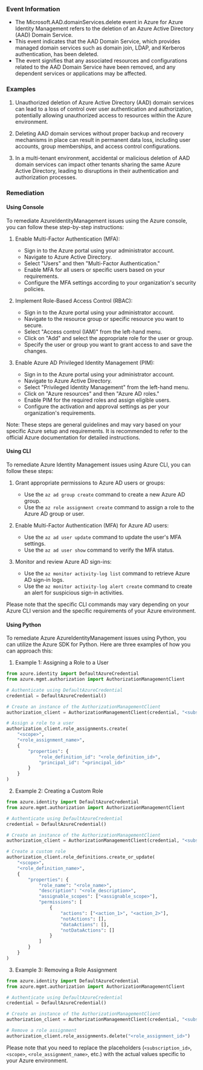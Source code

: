 
### Event Information

- The Microsoft.AAD.domainServices.delete event in Azure for Azure Identity Management refers to the deletion of an Azure Active Directory (AAD) Domain Service.
- This event indicates that the AAD Domain Service, which provides managed domain services such as domain join, LDAP, and Kerberos authentication, has been deleted.
- The event signifies that any associated resources and configurations related to the AAD Domain Service have been removed, and any dependent services or applications may be affected.


### Examples

1. Unauthorized deletion of Azure Active Directory (AAD) domain services can lead to a loss of control over user authentication and authorization, potentially allowing unauthorized access to resources within the Azure environment.

2. Deleting AAD domain services without proper backup and recovery mechanisms in place can result in permanent data loss, including user accounts, group memberships, and access control configurations.

3. In a multi-tenant environment, accidental or malicious deletion of AAD domain services can impact other tenants sharing the same Azure Active Directory, leading to disruptions in their authentication and authorization processes.

### Remediation

#### Using Console

To remediate AzureIdentityManagement issues using the Azure console, you can follow these step-by-step instructions:

1. Enable Multi-Factor Authentication (MFA):
   - Sign in to the Azure portal using your administrator account.
   - Navigate to Azure Active Directory.
   - Select "Users" and then "Multi-Factor Authentication."
   - Enable MFA for all users or specific users based on your requirements.
   - Configure the MFA settings according to your organization's security policies.

2. Implement Role-Based Access Control (RBAC):
   - Sign in to the Azure portal using your administrator account.
   - Navigate to the resource group or specific resource you want to secure.
   - Select "Access control (IAM)" from the left-hand menu.
   - Click on "Add" and select the appropriate role for the user or group.
   - Specify the user or group you want to grant access to and save the changes.

3. Enable Azure AD Privileged Identity Management (PIM):
   - Sign in to the Azure portal using your administrator account.
   - Navigate to Azure Active Directory.
   - Select "Privileged Identity Management" from the left-hand menu.
   - Click on "Azure resources" and then "Azure AD roles."
   - Enable PIM for the required roles and assign eligible users.
   - Configure the activation and approval settings as per your organization's requirements.

Note: These steps are general guidelines and may vary based on your specific Azure setup and requirements. It is recommended to refer to the official Azure documentation for detailed instructions.

#### Using CLI

To remediate Azure Identity Management issues using Azure CLI, you can follow these steps:

1. Grant appropriate permissions to Azure AD users or groups:
   - Use the `az ad group create` command to create a new Azure AD group.
   - Use the `az role assignment create` command to assign a role to the Azure AD group or user.

2. Enable Multi-Factor Authentication (MFA) for Azure AD users:
   - Use the `az ad user update` command to update the user's MFA settings.
   - Use the `az ad user show` command to verify the MFA status.

3. Monitor and review Azure AD sign-ins:
   - Use the `az monitor activity-log list` command to retrieve Azure AD sign-in logs.
   - Use the `az monitor activity-log alert create` command to create an alert for suspicious sign-in activities.

Please note that the specific CLI commands may vary depending on your Azure CLI version and the specific requirements of your Azure environment.

#### Using Python

To remediate Azure AzureIdentityManagement issues using Python, you can utilize the Azure SDK for Python. Here are three examples of how you can approach this:

1. Example 1: Assigning a Role to a User
```python
from azure.identity import DefaultAzureCredential
from azure.mgmt.authorization import AuthorizationManagementClient

# Authenticate using DefaultAzureCredential
credential = DefaultAzureCredential()

# Create an instance of the AuthorizationManagementClient
authorization_client = AuthorizationManagementClient(credential, "<subscription_id>")

# Assign a role to a user
authorization_client.role_assignments.create(
    "<scope>",
    "<role_assignment_name>",
    {
        "properties": {
            "role_definition_id": "<role_definition_id>",
            "principal_id": "<principal_id>"
        }
    }
)
```

2. Example 2: Creating a Custom Role
```python
from azure.identity import DefaultAzureCredential
from azure.mgmt.authorization import AuthorizationManagementClient

# Authenticate using DefaultAzureCredential
credential = DefaultAzureCredential()

# Create an instance of the AuthorizationManagementClient
authorization_client = AuthorizationManagementClient(credential, "<subscription_id>")

# Create a custom role
authorization_client.role_definitions.create_or_update(
    "<scope>",
    "<role_definition_name>",
    {
        "properties": {
            "role_name": "<role_name>",
            "description": "<role_description>",
            "assignable_scopes": ["<assignable_scope>"],
            "permissions": [
                {
                    "actions": ["<action_1>", "<action_2>"],
                    "notActions": [],
                    "dataActions": [],
                    "notDataActions": []
                }
            ]
        }
    }
)
```

3. Example 3: Removing a Role Assignment
```python
from azure.identity import DefaultAzureCredential
from azure.mgmt.authorization import AuthorizationManagementClient

# Authenticate using DefaultAzureCredential
credential = DefaultAzureCredential()

# Create an instance of the AuthorizationManagementClient
authorization_client = AuthorizationManagementClient(credential, "<subscription_id>")

# Remove a role assignment
authorization_client.role_assignments.delete("<role_assignment_id>")
```

Please note that you need to replace the placeholders (`<subscription_id>`, `<scope>`, `<role_assignment_name>`, etc.) with the actual values specific to your Azure environment.

